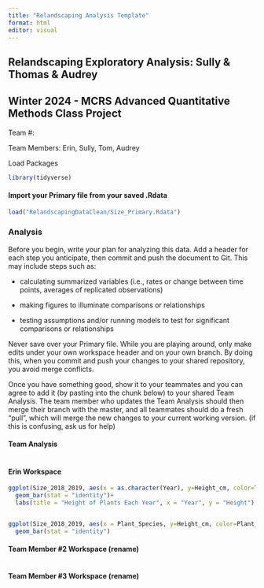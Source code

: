 ```yaml
---
title: "Relandscaping Analysis Template"
format: html
editor: visual
---
```


## Relandscaping Exploratory Analysis: Sully & Thomas & Audrey

## Winter 2024 - MCRS Advanced Quantitative Methods Class Project

Team #:

Team Members: Erin, Sully, Tom, Audrey

Load Packages

```r
library(tidyverse)
```

#### Import your Primary file from your saved .Rdata

```r
load("RelandscapingDataClean/Size_Primary.Rdata")
```

### Analysis

Before you begin, write your plan for analyzing this data. Add a header for each step you anticipate, then commit and push the document to Git. This may include steps such as:

-   calculating summarized variables (i.e., rates or change between time points, averages of replicated observations)

-   making figures to illuminate comparisons or relationships

-   testing assumptions and/or running models to test for significant comparisons or relationships

Never save over your Primary file. While you are playing around, only make edits under your own workspace header and on your own branch. By doing this, when you commit and push your changes to your shared repository, you avoid merge conflicts.

Once you have something good, show it to your teammates and you can agree to add it (by pasting into the chunk below) to your shared Team Analysis. The team member who updates the Team Analysis should then merge their branch with the master, and all teammates should do a fresh "pull", which will merge the new changes to your current working version. (if this is confusing, ask us for help)

#### Team Analysis

```r

```

#### Erin Workspace

```r
ggplot(Size_2018_2019, aes(x = as.character(Year), y=Height_cm, color=Treatment, fill = Treatment)) + 
  geom_bar(stat = "identity")+
  labs(title = "Height of Plants Each Year", x = "Year", y = "Height")


ggplot(Size_2018_2019, aes(x = Plant_Species, y=Height_cm, color=Plant_Species, fill = Plant_Species)) + 
  geom_bar(stat = "identity")

```

#### Team Member #2 Workspace (rename)

```r

```

#### Team Member #3 Workspace (rename)

```r

```
